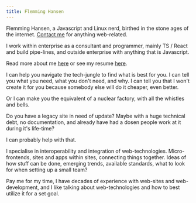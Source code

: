 ```yaml
---
title: Flemming Hansen
---
```


Flemming Hansen, a Javascript and Linux nerd, birthed in the stone ages of the internet. [Contact me](mailto:hi@flemmingh.io) for anything web-related.

I work within enterprise as a consultant and programmer, mainly TS / React and build pipe-lines, and outside enterprise with anything that is Javascript.

Read more about me [here](/about) or see my resume [here](/resume).


<ExpandableDetails summary='Need a web-site?' centerContent={true}>
I can help you navigate the tech-jungle to find what is best for you. I can tell you what you need, what you don't need, and why. I can tell you that I won't create it for you because somebody else will do it cheaper, even better.

Or I can make you the equivalent of a nuclear factory, with all the whistles and bells.
</ExpandableDetails>

<ExpandableDetails summary='Need some extra manpower?' centerContent={true}>
Do you have a legacy site in need of update? Maybe with a huge technical debt, no documentation, and already have had a dosen people work at it during it's life-time?

I can probably help with that.
</ExpandableDetails>

<ExpandableDetails summary='Need some extra functionality on an existing website?' centerContent={true}>
I specialise in interoperability and integration of web-technologies. Micro-frontends, sites and apps within sites, connecting things together.
</ExpandableDetails>

<ExpandableDetails summary='Just want to talk about the landscape?' centerContent={true}>
Ideas of how stuff can be done, emerging trends, available standards, what to look for when setting up a small team?

Pay me for my time, I have decades of experience with web-sites and web-development, and I like talking about web-technologies and how to best utilize it for a set goal.
</ExpandableDetails>
